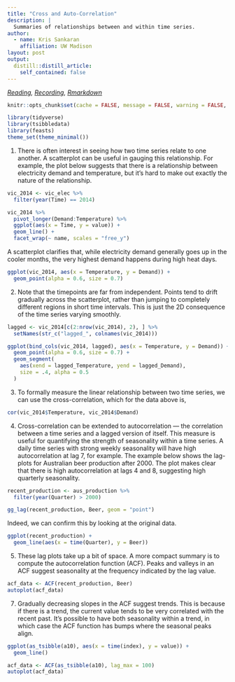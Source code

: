 ```yaml
---
title: "Cross and Auto-Correlation"
description: |
  Summaries of relationships between and within time series.
author:
  - name: Kris Sankaran
    affiliation: UW Madison
layout: post
output:
  distill::distill_article:
    self_contained: false
---
```


_[Reading](https://otexts.com/fpp3/scatterplots.html), [Recording](https://mediaspace.wisc.edu/media/Week%206%20%5B4%5D/1_0pbritzj), [Rmarkdown](https://github.com/krisrs1128/stat436_s24/blob/main/notes/2024-12-27-week06-04.Rmd)_

```r
knitr::opts_chunk$set(cache = FALSE, message = FALSE, warning = FALSE, echo = TRUE)
```

```r
library(tidyverse)
library(tsibbledata)
library(feasts)
theme_set(theme_minimal())
```

1. There is often interest in seeing how two time series relate to one another.
A scatterplot can be useful in gauging this relationship. For example, the plot
below suggests that there is a relationship between electricity demand and
temperature, but it's hard to make out exactly the nature of the relationship.

```r
vic_2014 <- vic_elec %>%
  filter(year(Time) == 2014)

vic_2014 %>%
  pivot_longer(Demand:Temperature) %>%
  ggplot(aes(x = Time, y = value)) +
  geom_line() +
  facet_wrap(~ name, scales = "free_y")
```
A scatterplot clarifies that, while electricity demand generally goes up in the
cooler months, the very highest demand happens during high heat days.

```r
ggplot(vic_2014, aes(x = Temperature, y = Demand)) +
  geom_point(alpha = 0.6, size = 0.7)
```

2. Note that the timepoints are far from independent. Points tend to drift
gradually across the scatterplot, rather than jumping to completely different
regions in short time intervals. This is just the 2D consequence of the time
series varying smoothly.

```r
lagged <- vic_2014[c(2:nrow(vic_2014), 2), ] %>%
  setNames(str_c("lagged_", colnames(vic_2014)))

ggplot(bind_cols(vic_2014, lagged), aes(x = Temperature, y = Demand)) +
  geom_point(alpha = 0.6, size = 0.7) +
  geom_segment(
    aes(xend = lagged_Temperature, yend = lagged_Demand),
    size = .4, alpha = 0.5
  )
```
3. To formally measure the linear relationship between two time series, we can use the cross-correlation,
\begin{align}
\frac{\sum_{t}\left(x_{t} - \hat{\mu}_{X}\right)\left(y_{t} - \hat{\mu}_{Y}\right)}{\hat{\sigma}_{X}\hat{\sigma}_{Y}}
\end{align}
which for the data above is,

```r
cor(vic_2014$Temperature, vic_2014$Demand)
```
4. Cross-correlation can be extended to autocorrelation — the correlation
between a time series and a lagged version of itself. This measure is useful for
quantifying the strength of seasonality within a time series. A daily time
series with strong weekly seasonality will have high autocorrelation at lag 7,
for example. The example below shows the lag-plots for Australian beer
production after 2000. The plot makes clear that there is high autocorrelation
at lags 4 and 8, suggesting high quarterly seasonality.

```r
recent_production <- aus_production %>%
  filter(year(Quarter) > 2000)

gg_lag(recent_production, Beer, geom = "point")
```
Indeed, we can confirm this by looking at the original data.

```r
ggplot(recent_production) +
  geom_line(aes(x = time(Quarter), y = Beer))
```


5. These lag plots take up a bit of space. A more compact summary is to compute
the autocorrelation function (ACF). Peaks and valleys in an ACF suggest
seasonality at the frequency indicated by the lag value.

```r
acf_data <- ACF(recent_production, Beer)
autoplot(acf_data)
```


7. Gradually decreasing slopes in the ACF suggest trends. This is because if
there is a trend, the current value tends to be very correlated with the recent
past. It's possible to have both seasonality within a trend, in which case the
ACF function has bumps where the seasonal peaks align.

```r
ggplot(as_tsibble(a10), aes(x = time(index), y = value)) +
  geom_line()

acf_data <- ACF(as_tsibble(a10), lag_max = 100)
autoplot(acf_data)
```
